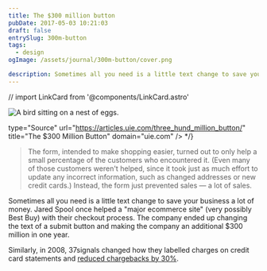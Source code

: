```yaml
---
title: The $300 million button
pubDate: 2017-05-03 10:21:03
draft: false
entrySlug: 300m-button
tags:
  - design
ogImage: /assets/journal/300m-button/cover.png

description: Sometimes all you need is a little text change to save your business a lot of money.
---
```


// import LinkCard from '@components/LinkCard.astro'

<Image src={button} alt="A bird sitting on a nest of eggs." class="wide" />

type="Source"
url="https://articles.uie.com/three_hund_million_button/"
title="The $300 Million Button"
domain="uie.com"
/> \*/}

> The form, intended to make shopping easier, turned out to only help a small percentage of the customers who encountered it. (Even many of those customers weren't helped, since it took just as much effort to update any incorrect information, such as changed addresses or new credit cards.) Instead, the form just prevented sales — a lot of sales.

Sometimes all you need is a little text change to save your business a lot of money. Jared Spool once helped a "major ecommerce site" (very possibly Best Buy) with their checkout process. The company ended up changing the text of a submit button and making the company an additional \$300 million in one year.

Similarly, in 2008, 37signals changed how they labelled charges on credit card statements and [reduced chargebacks by 30%](http://www.37signals.com/svn/posts/1545-how-we-reduced-chargebacks-by-30-as-a-percentage-of-sales).
